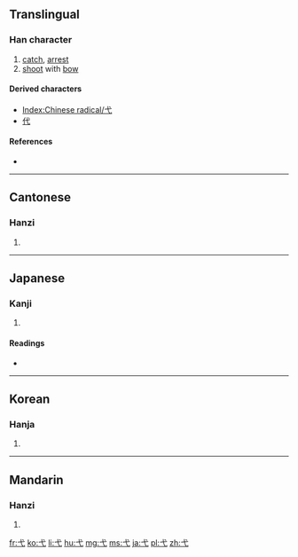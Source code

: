 {{also|戈}}
==Translingual==
{{stroke order|type=animate}}

===Han character===
{{Han char|rn=56|rad=弋|as=00|sn=3|four=4300<sub>0</sub>|canj=戈心 (IP)}}

# [[catch]], [[arrest]]
# [[shoot]] with [[bow]]

====Derived characters====
* [[Index:Chinese radical/弋]]
* [[代]]

====References====
* {{Han ref|kx=0355.010|dkj=09656|dj=0670.160|hdz=10557.230|uh=5F0B|ud=24331|bh=A47C|bd=42108}}

----

==Cantonese==

===Hanzi===
{{yue-hanzi|jyut=|y=yik6}}

# {{defn|Cantonese|sort=弋00}}

----

==Japanese==

===Kanji===
{{ja-kanji|grade=|rs=弋00}}

# {{defn|Japanese|sort=弋00}}

====Readings====
* {{ja-readings|on=[[よく]] (yoku)|kun=[[いぐるみ]] (igurumi)}}

----

==Korean==

===Hanja===
{{ko-hanja|hangeul=익|eumhun=|rv=ik|mr=ik|y=ik}}

# {{defn|Korean|sort=弋00}}

----

==Mandarin==

===Hanzi===
{{cmn-hanzi|pin=[[yì]] ([[yi4]])|wg=i<sup>4</sup>}}

# {{defn|Mandarin|sort=弋00}}

[[fr:弋]]
[[ko:弋]]
[[li:弋]]
[[hu:弋]]
[[mg:弋]]
[[ms:弋]]
[[ja:弋]]
[[pl:弋]]
[[zh:弋]]